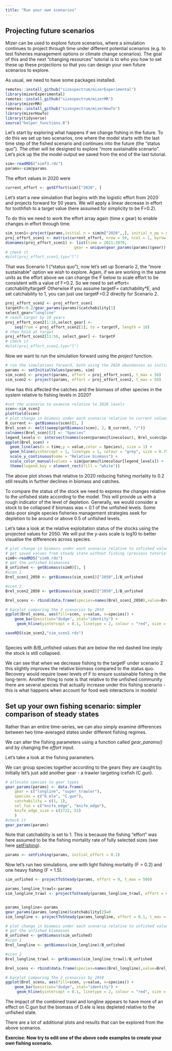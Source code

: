 ```yaml
---
title: "Run your own scenarios"
---
```


## Projecting future scenarios

Mizer can be used to explore future scenarios, where a simulation continues to project through time under different potential scenarios (e.g. to test fisheries management options or climate change scenarios). The goal of this and the next "changing resources" tutorial is to who you how to set these up these projections so that you can design your own future scenarios to explore.

As usual, we need to have some packages installed.

```r
remotes::install_github("sizespectrum/mizerExperimental")
library(mizerExperimental)
remotes::install_github("sizespectrum/mizerMR")
library(mizerMR)
remotes::install_github("sizespectrum/mizerHowTo")
library(mizerHowTo)
library(tidyverse)
source("helper_functions.R")
```



Let's start by exploring what happens if we change fishing in the future. To do this we set up two scenarios, one where the model starts with the last time step of the fished scenario and continues into the future  (the "status quo"). The other will be designed to explore "more sustainable scenario". Let's pick up the the model output we saved from the end of the last tutorial.

```r
sim<-readRDS("simf3.rds")
params<-sim@params
```

The effort values in 2020 were

```r
current_effort <- getEffort(sim)["2020", ]
```

Let's start a new simulation that begins with the logistic effort from 2020 and projects forward for 50 years. We will apply a linear decrease in effort for toothfish to a target value (here assumed for simplicity to be F=0.2).

To do this we need to work the effort array again (time x gear) to enable changes in effort through time.

```r
sim_scen1<-project(params,initial_n = sim@n["2020",,], initial_n_pp = sim@n_pp["2020",],effort=current_effort,t_max = 50)
proj_effort_scen1 <- matrix(current_effort, nrow = 50, ncol = 1, byrow = TRUE)
dimnames(proj_effort_scen1) <- list(time = 2021:2070,
                              gear = unique(gear_params(params)$gear))
# check it
#plot(proj_effort_scen1,typ="l")
```

That was Scenario 1 ("status quo"), now let's set up Scenario 2, the "more sustainable" option we wish to explore. 
Again, if we are working in the same units as the effort above
we can change the F below to scale effort to be consistent with a value of F=0.2. So we need to set effort= catchability/targetF 
Otherwise if you assume targetF= catchability*E, and set catchability to 1, you can just use targetF=0.2 directly for Scenario 2.

```r
proj_effort_scen2 <- proj_effort_scen1
targetF<-0.2/gear_params(params)$catchability[1]
select_gear="longline"
# reach target by 10 years
proj_effort_scen2[1:10,select_gear] <- 
    seq(from = proj_effort_scen2[1], to = targetF, length = 10)
# then hold at target
proj_effort_scen2[11:50, select_gear] <- targetF
# check it
#plot(proj_effort_scen2,typ="l")

```


Now we want to run the simulation forward using the *project* function.

```r
# run the simulations forward, both using the 2020 abundances as initial values
params <- setInitialValues(params, sim)
sim_scen1 <- project(params, effort = proj_effort_scen1, t_max = 50)
sim_scen2 <- project(params, effort = proj_effort_scen2, t_max = 50)
```

How has this affected the catches and the biomass of other species in the system relative to fishing levels in 2020?

```r
#set the scenario to examine relative to 2020 levels
scen<-sim_scen2
plotYield(scen)
# plot change in biomass under each scenario relative to current values
B_current <- getBiomass(scen)[1, ]
Brel_scen <- melt(sweep(getBiomass(scen), 2, B_current, "/"))
colnames(Brel_scen)[2] <- "Species"
legend_levels <- intersect(names(scen@params@linecolour), Brel_scen$Species)
ggplot(Brel_scen) + 
  geom_line(aes(x = time,y = value,color = Species), size = 1) + 
  geom_hline(yintercept = 1, linetype = 1, colour = "grey", size = 0.75) +
  scale_y_continuous(name = "Relative biomass") +
  scale_color_manual(values = sim@params@linecolour[legend_levels]) +
  theme(legend.key = element_rect(fill = "white")) 
```

The above plot shows that relative to 2020 reducing fishing mortality to 0.2 still results in further declines in biomass and catches.

To compare the status of the stock we need to express the changes relative to the unfished state according to the model. This will provide us with a rough indicator of the level of depletion. Generally, we would consider a stock to be collapsed if biomass was < 0.1 of the unfished levels. Some data-poor single species fisheries management strategies seek for depletion to be around or above 0.5 of unfished levels.

Let's take a look at the relative exploitation status of the stocks using the projected values for 2050. We will put the y-axis scale is log10 to better visualise the differences across species. 

```r
# plot change in biomass under each scenario relative to unfished values
# get saved values from steady state without fishing (previous tutorial)
sim0<-readRDS("sim0.rds")
# get the unfished biomasses
B_unfished <- getBiomass(sim0)[1, ]
#scen 1
Brel_scen1_2050 <- getBiomass(sim_scen1)["2050",]/B_unfished

#scen 2
Brel_scen2_2050 <- getBiomass(sim_scen2)["2050",]/B_unfished

Brel_scens <- rbind(data.frame(species=names(Brel_scen1_2050),value=Brel_scen1_2050,scen="scen1"),data.frame(species=names(Brel_scen2_2050),value=Brel_scen2_2050,scen="scen2"))

# barplot comparing the 2 scenarios by 2050
ggplot(Brel_scens, aes(fill=scen, y=value, x=species)) + 
    geom_bar(position="dodge", stat="identity") + 
     geom_hline(yintercept = 0.1, linetype = 2, colour = "red", size = 0.5)  + scale_y_log10(name = "log10(Biomass/Biomass Unfished)")

saveRDS(sim_scen2,"sim_scen2.rds")
  
```
Species with B/B_unfished values that are below the red dashed line imply the stock is still collapsed.

We can see that when we decrease fishing to the targetF under scenario 2 this slightly improves the relative biomass compared to the status quo. Recovery would require lower levels of F to ensure sustainable fishing in the long-term. Another thing to note is that relative to the unfished community there are several species that actually increase under this fishing scenario - this is what happens when account for food web interactions in models!  

## Set up your own fishing scenario: simpler comparison of steady states

Rather than an entire time-series, we can also simply examine differences between two time-averaged states under different fishing regimes.

We can alter the fishing parameters using a function called *gear_params()* and by changing the *effort* input.

Let's take a look at the fishing parameters.

We can group species together according to the gears they are caught by. Initially let's just add another gear  - a trawler targeting icefish (C.gun). 

```r
# allocate species to gear types
gear_params(params) <- data.frame(
    gear = c("longline", "super_trawler"),
    species = c("D.ele", "C.gun"),
    catchability = c(1, 1),
    sel_fun = c("knife_edge", "knife_edge"),
    knife_edge_size = c(2722, 52)
    )
#check it
gear_params(params)
```

Note that catchability is set to 1. This is because the fishing "effort" was here assumed to be the fishing mortality rate of fully selected sizes (see here [setFishing](https://sizespectrum.org/mizer/reference/setFishing.html?q=set%20fishing)).


```r
params <- setFishing(params, initial_effort = 0.1)
```

Now let's run two simulations, one with light fishing mortality (F = 0.2) and one heavy fishing (F = 1.5).

```r
sim_unfished <- projectToSteady(params, effort = 0, t_max = 500)

params_longline_trawl<-params
sim_longline_trawl <- projectToSteady(params_longline_trawl, effort = 0.1, t_max = 500)


params_longline<-params
gear_params(params_longline)$catchability[2]=0
sim_longline <- projectToSteady(params_longline, effort = 0.1, t_max = 500)
```

```r
# plot change in biomass under each scenario relative to unfished values
# get the unfished biomasses
B_unfished <- getBiomass(sim_unfished)
#scen 1
Brel_longline <- getBiomass(sim_longline)/B_unfished

#scen 2
Brel_longline_trawl <- getBiomass(sim_longline_trawl)/B_unfished

Brel_scens <- rbind(data.frame(species=names(Brel_longline),value=Brel_longline,scen="longline"),data.frame(species=names(Brel_longline_trawl),value=Brel_longline_trawl,scen="longline_trawl"))

# barplot comparing the 2 scenarios by 2050
ggplot(Brel_scens, aes(fill=scen, y=value, x=species)) + 
    geom_bar(position="dodge", stat="identity") + 
     geom_hline(yintercept = 0.1, linetype = 2, colour = "red", size = 0.5)  + scale_y_log10(name = "log10(Biomass/Biomass Unfished)")


```

The impact of the combined trawl and longline appears to have more of an effect on C.gun but the biomass of D.ele is less depleted relative to the unfished state. 

There are a lot of additional plots and results that can be explored from the above scenarios.

**Exercise: Now try to edit one of the above code examples to create your own fishing scenario.**



